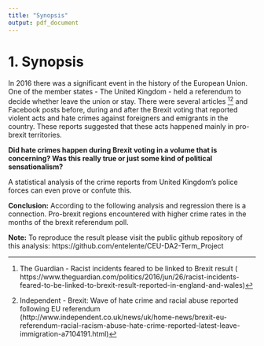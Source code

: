 ```yaml
---
title: "Synopsis"
output: pdf_document
---
```



# 1. Synopsis

In 2016 there was a significant event in the history of the European Union. One of the member states - The United Kingdom - held a referendum to decide whether leave the union or stay. There were several articles [^1][^2] and Facebook posts before, during and after the Brexit voting that reported violent acts and hate crimes against foreigners and emigrants in the country. These reports suggested that these acts happened mainly in pro-brexit territories.

**Did hate crimes happen during Brexit voting in a volume that is concerning? Was this really true or just some kind of political sensationalism?**

A statistical analysis of the crime reports from United Kingdom's police forces can even prove or confute this.

**Conclusion:** According to the following analysis and regression there is a connection. Pro-brexit regions encountered with higher crime rates in the months of the brexit referendum poll.

**Note:** To reproduce the result please visit the public github repository of this analysis: https://github.com/entelente/CEU-DA2-Term_Project

[^1]: The Guardian - Racist incidents feared to be linked to Brexit result ( https://www.theguardian.com/politics/2016/jun/26/racist-incidents-feared-to-be-linked-to-brexit-result-reported-in-england-and-wales)

[^2]: Independent - Brexit: Wave of hate crime and racial abuse reported following EU referendum (http://www.independent.co.uk/news/uk/home-news/brexit-eu-referendum-racial-racism-abuse-hate-crime-reported-latest-leave-immigration-a7104191.html)